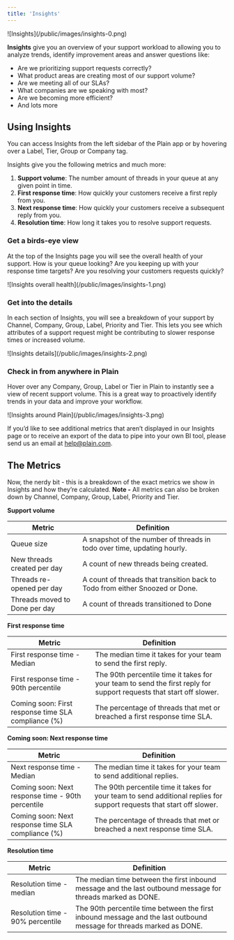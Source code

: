 ```yaml
---
title: 'Insights'
---
```


<Frame>![Insights](/public/images/insights-0.png)</Frame>

**Insights** give you an overview of your support workload to allowing you to analyze trends, identify improvement areas and answer questions like:

- Are we prioritizing support requests correctly?
- What product areas are creating most of our support volume?
- Are we meeting all of our SLAs?
- What companies are we speaking with most?
- Are we becoming more efficient?
- And lots more

## Using Insights

You can access Insights from the left sidebar of the Plain app or by hovering over a Label, Tier, Group or Company tag.

Insights give you the following metrics and much more:

1. **Support volume**: The number amount of threads in your queue at any given point in time.
2. **First response time**: How quickly your customers receive a first reply from you.
3. **Next response time**: How quickly your customers receive a subsequent reply from you.
4. **Resolution time**: How long it takes you to resolve support requests.

### Get a birds-eye view

At the top of the Insights page you will see the overall health of your support. How is your queue looking? Are you keeping up with your response time targets? Are you resolving your customers requests quickly?

<Frame>![Insights overall health](/public/images/insights-1.png)</Frame>

### Get into the details

In each section of Insights, you will see a breakdown of your support by Channel, Company, Group, Label, Priority and Tier. This lets you see which attributes of a support request might be contributing to slower response times or increased volume.

<Frame>![Insights details](/public/images/insights-2.png)</Frame>

### Check in from anywhere in Plain

Hover over any Company, Group, Label or Tier in Plain to instantly see a view of recent support volume. This is a great way to proactively identify trends in your data and improve your workflow.

<Frame>![Insights around Plain](/public/images/insights-3.png)</Frame>

If you’d like to see additional metrics that aren’t displayed in our Insights page or to receive an export of the data to pipe into your own BI tool, please send us an email at [help@plain.com](mailto:help@plain.com).

## The Metrics

Now, the nerdy bit - this is a breakdown of the exact metrics we show in Insights and how they’re calculated. **Note -** All metrics can also be broken down by Channel, Company, Group, Label, Priority and Tier.

**Support volume**

| Metric                        | Definition                                                                   |
| ----------------------------- | ---------------------------------------------------------------------------- |
| Queue size                    | A snapshot of the number of threads in todo over time, updating hourly.      |
| New threads created per day   | A count of new threads being created.                                        |
| Threads re-opened per day     | A count of threads that transition back to Todo from either Snoozed or Done. |
| Threads moved to Done per day | A count of threads transitioned to Done                                      |

**First response time**

| Metric                                              | Definition                                                                                                          |
| --------------------------------------------------- | ------------------------------------------------------------------------------------------------------------------- |
| First response time - Median                        | The median time it takes for your team to send the first reply.                                                     |
| First response time - 90th percentile               | The 90th percentile time it takes for your team to send the first reply for support requests that start off slower. |
| Coming soon: First response time SLA compliance (%) | The percentage of threads that met or breached a first response time SLA.                                           |

**Coming soon: Next response time**

| Metric                                             | Definition                                                                                                             |
| -------------------------------------------------- | ---------------------------------------------------------------------------------------------------------------------- |
| Next response time - Median                        | The median time it takes for your team to send additional replies.                                                     |
| Coming soon: Next response time - 90th percentile  | The 90th percentile time it takes for your team to send additional replies for support requests that start off slower. |
| Coming soon: Next response time SLA compliance (%) | The percentage of threads that met or breached a next response time SLA.                                               |

**Resolution time**

| Metric                           | Definition                                                                                                           |
| -------------------------------- | -------------------------------------------------------------------------------------------------------------------- |
| Resolution time - median         | The median time between the first inbound message and the last outbound message for threads marked as DONE.          |
| Resolution time - 90% percentile | The 90th percentile time between the first inbound message and the last outbound message for threads marked as DONE. |
